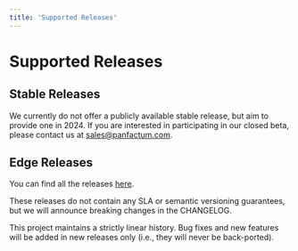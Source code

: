 ```yaml
---
title: 'Supported Releases'
---
```


# Supported Releases

## Stable Releases

We currently do not offer a publicly available stable release, but aim to provide one in 2024. If you are
interested in participating in our closed beta, please contact us at [sales@panfactum.com](mailto:sales@panfactum.com).

## Edge Releases

You can find all the releases [here](https://github.com/Panfactum/stack/releases).

These releases do not contain any SLA or semantic versioning guarantees, but we will announce breaking changes in the
CHANGELOG.

This project maintains a strictly linear history. Bug fixes and
new features will be added in new releases only (i.e., they will never be back-ported).
